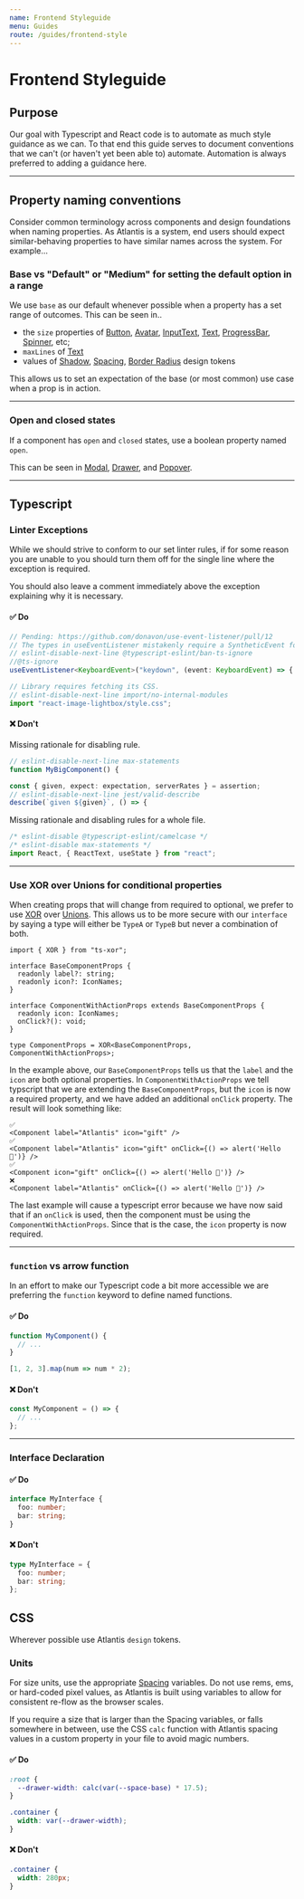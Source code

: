 ```yaml
---
name: Frontend Styleguide
menu: Guides
route: /guides/frontend-style
---
```



# Frontend Styleguide

## Purpose

Our goal with Typescript and React code is to automate as much style guidance as
we can. To that end this guide serves to document conventions that we can't (or
haven't yet been able to) automate. Automation is always preferred to adding a
guidance here.

---

## Property naming conventions

Consider common terminology across components and design foundations when naming
properties. As Atlantis is a system, end users should expect similar-behaving
properties to have similar names across the system. For example...

### Base vs "Default" or "Medium" for setting the default option in a range

We use `base` as our default whenever possible when a property has a set range
of outcomes. This can be seen in..

- the `size` properties of [Button](/components/Button),
  [Avatar](/components/avatar), [InputText](/components/input-text),
  [Text](/packages-components-src-text-text),
  [ProgressBar](/components/progress-bar), [Spinner](/components/spinner), etc;
- `maxLines` of [Text](/packages-components-src-text-text)
- values of [Shadow](/elevation), [Spacing](/space),
  [Border Radius](/border-radius) design tokens

This allows us to set an expectation of the base (or most common) use case when
a prop is in action.

---

### Open and closed states

If a component has `open` and `closed` states, use a boolean property named
`open`.

This can be seen in [Modal](/components/modal), [Drawer](/components/drawer),
and [Popover](/components/popover).

---

## Typescript

### Linter Exceptions

While we should strive to conform to our set linter rules, if for some reason
you are unable to you should turn them off for the single line where the
exception is required.

You should also leave a comment immediately above the exception explaining why
it is necessary.

#### ✅ Do

```ts
// Pending: https://github.com/donavon/use-event-listener/pull/12
// The types in useEventListener mistakenly require a SyntheticEvent for the passed generic.
// eslint-disable-next-line @typescript-eslint/ban-ts-ignore
//@ts-ignore
useEventListener<KeyboardEvent>("keydown", (event: KeyboardEvent) => {
```

```ts
// Library requires fetching its CSS.
// eslint-disable-next-line import/no-internal-modules
import "react-image-lightbox/style.css";
```

#### ❌ Don't

Missing rationale for disabling rule.

```ts
// eslint-disable-next-line max-statements
function MyBigComponent() {
```

```ts
const { given, expect: expectation, serverRates } = assertion;
// eslint-disable-next-line jest/valid-describe
describe(`given ${given}`, () => {
```

Missing rationale and disabling rules for a whole file.

```ts
/* eslint-disable @typescript-eslint/camelcase */
/* eslint-disable max-statements */
import React, { ReactText, useState } from "react";
```

<!--
### Choosing Libraries
-->

---

### Use XOR over Unions for conditional properties

When creating props that will change from required to optional, we prefer to use
[XOR](https://www.npmjs.com/package/ts-xor) over
[Unions](https://www.typescriptlang.org/docs/handbook/unions-and-intersections.html).
This allows us to be more secure with our `interface` by saying a type will
either be `TypeA` or `TypeB` but never a combination of both.

```tsx
import { XOR } from "ts-xor";

interface BaseComponentProps {
  readonly label?: string;
  readonly icon?: IconNames;
}

interface ComponentWithActionProps extends BaseComponentProps {
  readonly icon: IconNames;
  onClick?(): void;
}

type ComponentProps = XOR<BaseComponentProps, ComponentWithActionProps>;
```

In the example above, our `BaseComponentProps` tells us that the `label` and the
`icon` are both optional properties. In `ComponentWithActionProps` we tell
typscript that we are extending the `BaseComponentProps`, but the `icon` is now
a required property, and we have added an additional `onClick` property. The
result will look something like:

```tsx
✅
<Component label="Atlantis" icon="gift" />
✅
<Component label="Atlantis" icon="gift" onClick={() => alert('Hello 👋')} />
✅
<Component icon="gift" onClick={() => alert('Hello 👋')} />
❌
<Component label="Atlantis" onClick={() => alert('Hello 👋')} />
```

The last example will cause a typescript error because we have now said that if
an `onClick` is used, then the component must be using the
`ComponentWithActionProps`. Since that is the case, the `icon` property is now
required.

---

### `function` vs arrow function

In an effort to make our Typescript code a bit more accessible we are preferring
the `function` keyword to define named functions.

#### ✅ Do

```ts
function MyComponent() {
  // ...
}
```

```ts
[1, 2, 3].map(num => num * 2);
```

#### ❌ Don't

```ts
const MyComponent = () => {
  // ...
};
```

---

### Interface Declaration

#### ✅ Do

```ts
interface MyInterface {
  foo: number;
  bar: string;
}
```

#### ❌ Don't

```ts
type MyInterface = {
  foo: number;
  bar: string;
};
```

<!--
## React

## Testing

### `toBeNull`

#### ✅ Do

```ts

```

#### ❌ Don't

```ts

```

---

### `it` vs `test`

#### ✅ Do

```ts

```

#### ❌ Don't

```ts

```

---

### Snapshots

#### ✅ Do

```ts

```

#### ❌ Don't

```ts

```

## Mobile Specific

## Web Specific
-->

## CSS

Wherever possible use Atlantis `design` tokens.

### Units

For size units, use the appropriate [Spacing](/space) variables. Do not use
rems, ems, or hard-coded pixel values, as Atlantis is built using variables to
allow for consistent re-flow as the browser scales.

If you require a size that is larger than the Spacing variables, or falls
somewhere in between, use the CSS `calc` function with Atlantis spacing values
in a custom property in your file to avoid magic numbers.

#### ✅ Do

```css
:root {
  --drawer-width: calc(var(--space-base) * 17.5);
}

.container {
  width: var(--drawer-width);
}
```

#### ❌ Don't

```css
.container {
  width: 280px;
}
```
